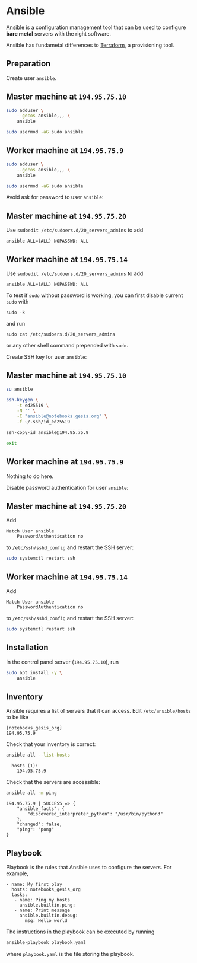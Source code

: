 # Ansible

[Ansible](https://www.ansible.com/) is a configuration management tool that can be used to configure **bare metal** servers with the right software.

:::{.callout-important}

Ansible has fundametal differences to [Terraform](https://www.terraform.io/), a provisioning tool.

:::

## Preparation

Create user `ansible`.

::: {.panel-tabset}

## Master machine at `194.95.75.10`

```bash
sudo adduser \
    --gecos ansible,,, \
    ansible
```

```bash
sudo usermod -aG sudo ansible
```

## Worker machine at `194.95.75.9`

```bash
sudo adduser \
    --gecos ansible,,, \
    ansible
```

```bash
sudo usermod -aG sudo ansible
```

:::

Avoid ask for password to user `ansible`:

::: {.panel-tabset}

## Master machine at `194.95.75.20`

Use `sudoedit /etc/sudoers.d/20_servers_admins` to add

```
ansible ALL=(ALL) NOPASSWD: ALL
```

## Worker machine at `194.95.75.14`

Use `sudoedit /etc/sudoers.d/20_servers_admins` to add

```
ansible ALL=(ALL) NOPASSWD: ALL
```

:::

To test if `sudo` without password is working, you can first disable current `sudo` with

```
sudo -k
```

and run

```
sudo cat /etc/sudoers.d/20_servers_admins
```

or any other shell command prepended with `sudo`.

Create SSH key for user `ansible`:

::: {.panel-tabset}

## Master machine at `194.95.75.10`

```bash
su ansible
```

```bash
ssh-keygen \
    -t ed25519 \
    -N '' \
    -C "ansible@notebooks.gesis.org" \
    -f ~/.ssh/id_ed25519
```

```bash
ssh-copy-id ansible@194.95.75.9
```

```bash
exit
```

## Worker machine at `194.95.75.9`

Nothing to do here.

:::

Disable password authentication for user `ansible`:

::: {.panel-tabset}

## Master machine at `194.95.75.20`

Add

```
Match User ansible
    PasswordAuthentication no
```

to `/etc/ssh/sshd_config` and restart the SSH server:

```bash
sudo systemctl restart ssh
```

## Worker machine at `194.95.75.14`

Add

```
Match User ansible
    PasswordAuthentication no
```

to `/etc/ssh/sshd_config` and restart the SSH server:

```bash
sudo systemctl restart ssh
```

:::

## Installation

In the control panel server (`194.95.75.10`), run

```bash
sudo apt install -y \
    ansible
```

## Inventory

Ansible requires a list of servers that it can access. Edit `/etc/ansible/hosts` to be like

```ansible
[notebooks_gesis_org]
194.95.75.9
```

Check that your inventory is correct:

```bash
ansible all --list-hosts
```

```
  hosts (1):
    194.95.75.9
```

Check that the servers are accessible:

```bash
ansible all -m ping
```

```
194.95.75.9 | SUCCESS => {
    "ansible_facts": {
        "discovered_interpreter_python": "/usr/bin/python3"
    },
    "changed": false,
    "ping": "pong"
}
```

## Playbook

Playbook is the rules that Ansible uses to configure the servers. For example,

```
- name: My first play
  hosts: notebooks_gesis_org
  tasks:
   - name: Ping my hosts
     ansible.builtin.ping:
   - name: Print message
     ansible.builtin.debug:
       msg: Hello world
```

The instructions in the playbook can be executed by running

```bash
ansible-playbook playbook.yaml
```

where `playbook.yaml` is the file storing the playbook.
